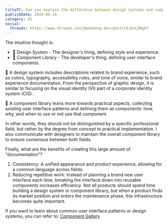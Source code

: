 ```yaml
---
titleTC: Can you explain the difference between design systems and component libraries in the web domain?
publishDate: 2024-04-24
category: UI
social:
  threads: https://www.threads.net/@webdong.dev/post/C6JUuCZBgKf
---
```


The intuitive thought is:

- 🎨 Design System - The designer's thing, defining style and experience.
- 🧱 Component Library - The developer's thing, defining user interface components.

🎨 A design system includes descriptions related to brand experience, such as colors, typography, accessibility rules, and tone of voice, similar to brand experience documentation. From the perspective of graphic design, it is similar to focusing on the visual identity (VI) part of a corporate identity system (CIS).

🧱 A component library leans more towards practical aspects, collecting existing user interface patterns and defining them as components: how, why, and when to use or not use that component.

In other words, they should not be distinguished by a specific professional field, but rather by the degree from concept to practical implementation. I also communicate with designers to maintain the overall component library to ensure consensus between both fields.

Finally, what are the benefits of creating this large amount of "documentation"?

1. Consistency: A unified appearance and product experience, allowing for a common language across fields.
2. Reducing repetitive work: Instead of planning a brand new user interface each time, breaking the interface down into reusable components increases efficiency. Not all products should spend time building a design system or component library, but when a product finds its market position and enters the maintenance phase, this infrastructure becomes quite important.

If you want to learn about common user interface patterns or design systems, you can refer to: [Component Gallery](https://component.gallery/)

